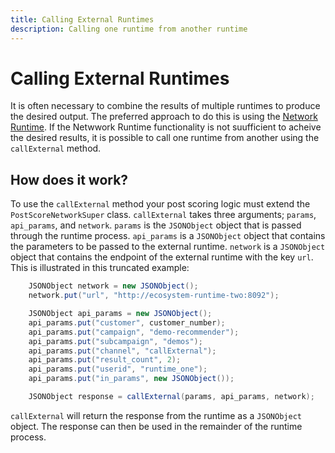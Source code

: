 ```yaml
---
title: Calling External Runtimes
description: Calling one runtime from another runtime
---
```


# Calling External Runtimes
It is often necessary to combine the results of multiple runtimes to produce the desired output. The preferred approach to do this is using the [Network Runtime](/docs/user_guides/network). If the Netwwork Runtime functionality is not suufficient to acheive the desired results, it is possible to call one runtime from another using the `callExternal` method.

## How does it work?
To use the `callExternal` method your post scoring logic must extend the `PostScoreNetworkSuper` class. `callExternal` takes three arguments; `params`, `api_params`,  and `network`. `params` is the `JSONObject` object that is passed through the runtime process. `api_params` is a `JSONObject` object that contains the parameters to be passed to the external runtime. `network` is a `JSONObject` object that contains the endpoint of the external runtime with the key `url`. This is illustrated in this truncated example:
```java
    JSONObject network = new JSONObject();
    network.put("url", "http://ecosystem-runtime-two:8092");

    JSONObject api_params = new JSONObject();
    api_params.put("customer", customer_number);
    api_params.put("campaign", "demo-recommender");
    api_params.put("subcampaign", "demos");
    api_params.put("channel", "callExternal");
    api_params.put("result_count", 2);
    api_params.put("userid", "runtime_one");
    api_params.put("in_params", new JSONObject());

    JSONObject response = callExternal(params, api_params, network);
```

`callExternal` will return the response from the runtime as a `JSONObject` object. The response can then be used in the remainder of the runtime process.